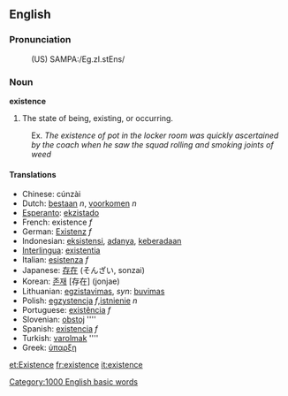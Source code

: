 ==English==
===Pronunciation===
:(US) SAMPA:/Eg.zI.stEns/

===Noun===
'''existence'''

# The state of being, existing, or occurring.
:Ex. ''The existence of pot in the locker room was quickly ascertained by the coach when he saw the squad rolling and smoking joints of weed''

==== Translations ====
*Chinese: cúnzài
*Dutch: [[bestaan]] ''n'', [[voorkomen]] ''n''
*[[Esperanto]]: [[ekzistado]]
*French: existence ''f''
*German: [[Existenz]] ''f''
*Indonesian: [[eksistensi]], [[ada|adanya]], [[ada|keberadaan]]
*[[Interlingua]]: [[existentia]]
*Italian: [[esistenza]] ''f''
*Japanese: [[存在]] (そんざい, sonzai)
*Korean: [[존재]] [存在] (jonjae)
*Lithuanian: [[egzistavimas]], ''syn'': [[buvimas]]
*Polish: [[egzystencja]] ''f'',[[istnienie]] ''n''
*Portuguese: [[existência]] ''f''
*Slovenian: [[obstoj]] ''''
*Spanish: [[existencia]] ''f''
*Turkish: [[varolmak]] ''''
*Greek: [[ύπαρξη]]

[[et:Existence]]
[[fr:existence]]
[[it:existence]]
[[Category:1000 English basic words]]